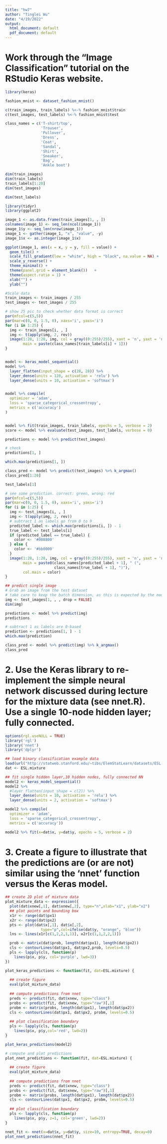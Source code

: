 ```yaml
---
title: "hw7"
author: "Tinglei Wu"
date: "4/19/2022"
output:
  html_document: default
  pdf_document: default
---
```


# Work through the "Image Classification" tutorial on the RStudio Keras website.

```r
library(keras)

fashion_mnist <- dataset_fashion_mnist()

c(train_images, train_labels) %<-% fashion_mnist$train
c(test_images, test_labels) %<-% fashion_mnist$test


```

```r
class_names = c('T-shirt/top',
                'Trouser',
                'Pullover',
                'Dress',
                'Coat', 
                'Sandal',
                'Shirt',
                'Sneaker',
                'Bag',
                'Ankle boot')

```


```r
dim(train_images)
dim(train_labels)
train_labels[1:20]
dim(test_images)

dim(test_labels)
```


```r
library(tidyr)
library(ggplot2)

image_1 <- as.data.frame(train_images[1, , ])
colnames(image_1) <- seq_len(ncol(image_1))
image_1$y <- seq_len(nrow(image_1))
image_1 <- gather(image_1, "x", "value", -y)
image_1$x <- as.integer(image_1$x)

ggplot(image_1, aes(x = x, y = y, fill = value)) +
  geom_tile() +
  scale_fill_gradient(low = "white", high = "black", na.value = NA) +
  scale_y_reverse() +
  theme_minimal() +
  theme(panel.grid = element_blank())   +
  theme(aspect.ratio = 1) +
  xlab("") +
  ylab("")


```


```r
#Scale data
train_images <- train_images / 255
test_images <- test_images / 255

# show 25 pic to check whether data format is correct
par(mfcol=c(5,5))
par(mar=c(0, 0, 1.5, 0), xaxs='i', yaxs='i')
for (i in 1:25) { 
  img <- train_images[i, , ]
  img <- t(apply(img, 2, rev)) 
  image(1:28, 1:28, img, col = gray((0:255)/255), xaxt = 'n', yaxt = 'n',
        main = paste(class_names[train_labels[i] + 1]))
}



```


```r

model <- keras_model_sequential()
model %>%
  layer_flatten(input_shape = c(28, 28)) %>%
  layer_dense(units = 128, activation = 'relu') %>%
  layer_dense(units = 10, activation = 'softmax')



```

```r
model %>% compile(
  optimizer = 'adam', 
  loss = 'sparse_categorical_crossentropy',
  metrics = c('accuracy')
)



```


```r

model %>% fit(train_images, train_labels, epochs = 5, verbose = 2)
score <- model %>% evaluate(test_images, test_labels, verbose = 0)

```

```r
predictions <- model %>% predict(test_images)

# check
predictions[1, ]

which.max(predictions[1, ])

class_pred <- model %>% predict(test_images) %>% k_argmax()
class_pred[1:20]

test_labels[1]

# see some prediction. correct: green, wrong: red
par(mfcol=c(5,5))
par(mar=c(0, 0, 1.5, 0), xaxs='i', yaxs='i')
for (i in 1:25) { 
  img <- test_images[i, , ]
  img <- t(apply(img, 2, rev)) 
  # subtract 1 as labels go from 0 to 9
  predicted_label <- which.max(predictions[i, ]) - 1
  true_label <- test_labels[i]
  if (predicted_label == true_label) {
    color <- '#008800' 
  } else {
    color <- '#bb0000'
  }
  image(1:28, 1:28, img, col = gray((0:255)/255), xaxt = 'n', yaxt = 'n',
        main = paste0(class_names[predicted_label + 1], " (",
                      class_names[true_label + 1], ")"),
        col.main = color)
}

## predict single image
# Grab an image from the test dataset
# take care to keep the batch dimension, as this is expected by the model
img <- test_images[1, , , drop = FALSE]
dim(img)

predictions <- model %>% predict(img)
predictions

# subtract 1 as labels are 0-based
prediction <- predictions[1, ] - 1
which.max(prediction)

class_pred <- model %>% predict(img) %>% k_argmax()
class_pred
```

# 2. Use the Keras library to re-implement the simple neural network discussed during lecture for the mixture data (see nnet.R). Use a single 10-node hidden layer; fully connected. 

```r
options(rgl.useNULL = TRUE)
library('rgl')
library('nnet')
library('dplyr')

## load binary classification example data
load(url("http://statweb.stanford.edu/~tibs/ElemStatLearn/datasets/ESL.mixture.rda"))
dat <- ESL.mixture
```


```r
## fit single hidden layer,10 hidden nodes, fully connected NN
model2 <- keras_model_sequential()
model2 %>%
  #layer_flatten(input_shape = c(2)) %>%
  layer_dense(units = 10, activation = 'relu') %>% 
  layer_dense(units = 2, activation = 'softmax')

model2 %>% compile(
  optimizer = 'adam', 
  loss = 'sparse_categorical_crossentropy',
  metrics = c('accuracy'))

model2 %>% fit(x=dat$x, y=dat$y, epochs = 5, verbose = 2)

```


# 3. Create a figure to illustrate that the predictions are (or are not) similar using the 'nnet' function versus the Keras model.  

```r
## create 2D plot of mixture data
plot_mixture_data <- expression({
  plot(dat$xnew[,1], dat$xnew[,2], type="n",xlab="x1", ylab="x2")
  ## plot points and bounding box
  x1r <- range(dat$px1)
  x2r <- range(dat$px2)
  pts <- plot(dat$x[,1], dat$x[,2],
                type="p",col=ifelse(dat$y, "orange", "blue"))
  lns <- lines(x1r[c(1,2,2,1,1)], x2r[c(1,1,2,2,1)])

  prob <- matrix(dat$prob, length(dat$px1), length(dat$px2))
  cls <- contourLines(dat$px1, dat$px2,prob, levels=0.5)
  pls <- lapply(cls, function(p) 
    lines(p$x, p$y, col='purple', lwd=3))
})
```


```r
plot_keras_predictions <- function(fit, dat=ESL.mixture) {
  
  ## create figure
  eval(plot_mixture_data)
  
  ## compute predictions from nnet
  preds <- predict(fit, dat$xnew, type="class")
  probs <- predict(fit, dat$xnew, type="raw")[,1]
  probm <- matrix(probs, length(dat$px1), length(dat$px2))
  cls <- contourLines(dat$px1, dat$px2, probm, levels=0.5)
  
  ## plot classification boundary
  pls <- lapply(cls, function(p) 
    lines(p$x, p$y,col='red', lwd=2))
}

plot_keras_predictions(model2)
```

```r

# compute and plot predictions
plot_nnet_predictions <- function(fit, dat=ESL.mixture) {
  
  ## create figure
  eval(plot_mixture_data)
  
  ## compute predictions from nnet
  preds <- predict(fit, dat$xnew, type="class")
  probs <- predict(fit, dat$xnew, type="raw")[,1]
  probm <- matrix(probs, length(dat$px1), length(dat$px2))
  cls <- contourLines(dat$px1, dat$px2, probm, levels=0.5)
  
  ## plot classification boundary
  pls <- lapply(cls, function(p) 
    lines(p$x, p$y, z=1, col='green', lwd=2))
}

nnet_fit <- nnet(x=dat$x, y=dat$y, size=10, entropy=TRUE, decay=0) 
plot_nnet_predictions(nnet_fit)

```




